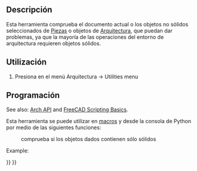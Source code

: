 <languages/>

{{Docnav
|[[Arch_MergeWalls|MergeWalls]]
|[[Arch_ToggleIfcBrepFlag|ToggleIfcBrepFlag]]
|[[BIM_Workbench|BIM]]
|IconL=Arch_MergeWalls.svg
|IconR=Arch_ToggleIfcBrepFlag.svg
|IconC=Workbench_BIM.svg
}}

<div class="mw-translate-fuzzy">
{{GuiCommand/es
|Name=Arch Check
|Name/es=Arch Check
|MenuLocation=Arquitectura → Utilidades → Comprobar
|Workbenches=[[Arch_Workbench/es|Arquitectura]]
|SeeAlso=[[Arch CloseHoles/es|Tapar agujeros]]
}}
</div>

<span id="Description"></span>
==Descripción==

<div class="mw-translate-fuzzy">
Esta herramienta comprueba el documento actual o los objetos no sólidos seleccionados de [[Part_Workbench/es|Piezas]] o objetos de [[Arch_Workbench/es|Arquitectura]], que puedan dar problemas, ya que la mayoría de las operaciones del entorno de arquitectura requieren objetos sólidos.
</div>

<span id="Usage"></span>
<div class="mw-translate-fuzzy">
==Utilización==
</div>

<div class="mw-translate-fuzzy">
# Presiona {{KEY|[[Image:Arch Check.png|16px]] '''Comprobar'''}} en el menú Arquitectura → Utilities menu
</div>

<span id="Scripting"></span>
<div class="mw-translate-fuzzy">
==Programación==
</div>

See also: [[Arch_API|Arch API]] and [[FreeCAD_Scripting_Basics|FreeCAD Scripting Basics]].

<div class="mw-translate-fuzzy">
Esta herramienta se puede utilizar en [[macros/es|macros]] y desde la consola de Python por medio de las siguientes funciones:
</div>
{{Code|code=
list_bad = check(objectslist, includehidden=False)
}}

<div class="mw-translate-fuzzy">
: comprueba si los objetos dados contienen sólo sólidos
</div>

Example:

{{Code|code=
import FreeCAD, Draft, Arch

p1 = FreeCAD.Vector(0, 0, 0)
p2 = FreeCAD.Vector(2000, 0, 0)
baseline = Draft.makeLine(p1, p2)
Wall1 = Arch.makeWall(baseline, length=None, width=150, height=2000)
FreeCAD.ActiveDocument.recompute()

Wall2 = Arch.makeWall(None, length=2000, width=200, height=1000)
FreeCAD.ActiveDocument.recompute()

Circle = Draft.makeCircle(450)
Wire = Draft.makeWire([FreeCAD.Vector(1000, 0, 0), FreeCAD.Vector(1500, 1000, 0), FreeCAD.Vector(2500, -1000, 0)])

list_bad = Arch.check([Wall1, Wall2, Circle, Wire], includehidden=True)
print(list_bad)
}}


{{Docnav
|[[Arch_MergeWalls|MergeWalls]]
|[[Arch_ToggleIfcBrepFlag|ToggleIfcBrepFlag]]
|[[BIM_Workbench|BIM]]
|IconL=Arch_MergeWalls.svg
|IconR=Arch_ToggleIfcBrepFlag.svg
|IconC=Workbench_BIM.svg
}}

{{BIM_Tools_navi{{#translation:}}}}
{{Userdocnavi{{#translation:}}}}
